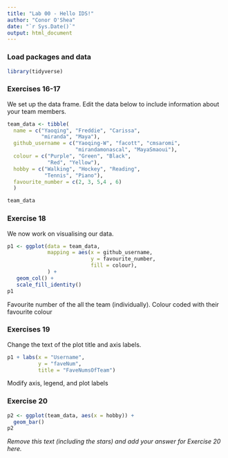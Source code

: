 ```yaml
---
title: "Lab 00 - Hello IDS!"
author: "Conor O'Shea"
date: "`r Sys.Date()`"
output: html_document
---
```


### Load packages and data

```r
library(tidyverse) 
```

### Exercises 16-17

We set up the data frame. Edit the data below to include information about your team members.

```r
team_data <- tibble(
  name = c("Yaoqing", "Freddie", "Carissa", 
           "miranda", "Maya"),
  github_username = c("Yaoqing-W", "facott", "cmsaromi", 
                      "mirandamonascal", "MayaSmaoui"), 
  colour = c("Purple", "Green", "Black", 
             "Red", "Yellow"),
  hobby = c("Walking", "Hockey", "Reading", 
            "Tennis", "Piano"),
  favourite_number = c(2, 3, 5,4 , 6)
  )

team_data
```

### Exercise 18

We now work on visualising our data. 

```r
p1 <- ggplot(data = team_data, 
             mapping = aes(x = github_username, 
                           y = favourite_number,
                           fill = colour), 
             ) +
   geom_col() +
   scale_fill_identity()
p1
```


Favourite number of the all the team (individually). Colour coded with their favourite colour

### Exercises 19

Change the text of the plot title and axis labels.

```r
p1 + labs(x = "Username", 
          y = "faveNum",
          title = "FaveNumsOfTeam")
```

Modify axis, legend, and plot labels

### Exercise 20

```r
p2 <- ggplot(team_data, aes(x = hobby)) +
  geom_bar()
p2
```

*Remove this text (including the stars) and add your answer for Exercise 20 here.*
